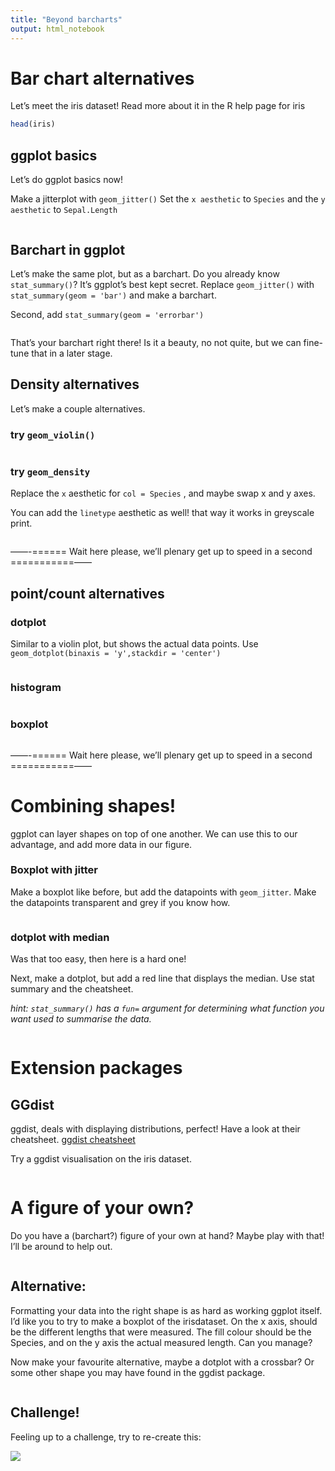 ```yaml
---
title: "Beyond barcharts"
output: html_notebook
---
```


# Bar chart alternatives

Let's meet the iris dataset!
Read more about it in the R help page for iris

```r
head(iris)
```

## ggplot basics

Let's do ggplot basics now!

Make a jitterplot with `geom_jitter()` Set the `x aesthetic` to `Species` and the `y aesthetic` to `Sepal.Length`

```r

```

## Barchart in ggplot

Let's make the same plot, but as a barchart.
Do you already know `stat_summary()`?
It's ggplot's best kept secret.
Replace `geom_jitter()` with `stat_summary(geom = 'bar')` and make a barchart.

Second, add `stat_summary(geom = 'errorbar')`

```r

```

That's your barchart right there!
Is it a beauty, no not quite, but we can fine-tune that in a later stage.

## Density alternatives

Let's make a couple alternatives.

### try `geom_violin()`

```r

```

### try `geom_density`

Replace the `x` aesthetic for `col = Species` , and maybe swap x and y axes.

You can add the `linetype` aesthetic as well!
that way it works in greyscale print.

```r

```

-------====== Wait here please, we'll plenary get up to speed in a second ===========------

## point/count alternatives

### dotplot

Similar to a violin plot, but shows the actual data points.
Use `geom_dotplot(binaxis = 'y',stackdir = 'center')`

```r

```

### histogram

```r

```

### boxplot

```r

```

-------====== Wait here please, we'll plenary get up to speed in a second ===========------

# Combining shapes!

ggplot can layer shapes on top of one another.
We can use this to our advantage, and add more data in our figure.

### Boxplot with jitter

Make a boxplot like before, but add the datapoints with `geom_jitter`.
Make the datapoints transparent and grey if you know how.

```r

```

### dotplot with median

Was that too easy, then here is a hard one!

Next, make a dotplot, but add a red line that displays the median.
Use stat summary and the cheatsheet.

*hint: `stat_summary()` has a `fun=` argument for determining what function you want used to summarise the data.*

```r

```

# Extension packages

## GGdist

ggdist, deals with displaying distributions, perfect!
Have a look at their cheatsheet.
[ggdist cheatsheet](https://github.com/mjskay/ggdist/blob/master/figures-source/cheat_sheet-slabinterval.pdf){.uri}

Try a ggdist visualisation on the iris dataset.

```r

```

# A figure of your own?

Do you have a (barchart?) figure of your own at hand?
Maybe play with that!
I'll be around to help out.

```r

```

## Alternative:

Formatting your data into the right shape is as hard as working ggplot itself.
I'd like you to try to make a boxplot of the irisdataset.
On the x axis, should be the different lengths that were measured.
The fill colour should be the Species, and on the y axis the actual measured length.
Can you manage?

Now make your favourite alternative, maybe a dotplot with a crossbar?
Or some other shape you may have found in the ggdist package.

```r

```

## Challenge!

Feeling up to a challenge, try to re-create this:

![](images/clipboard-819503216.png)

```r

```
